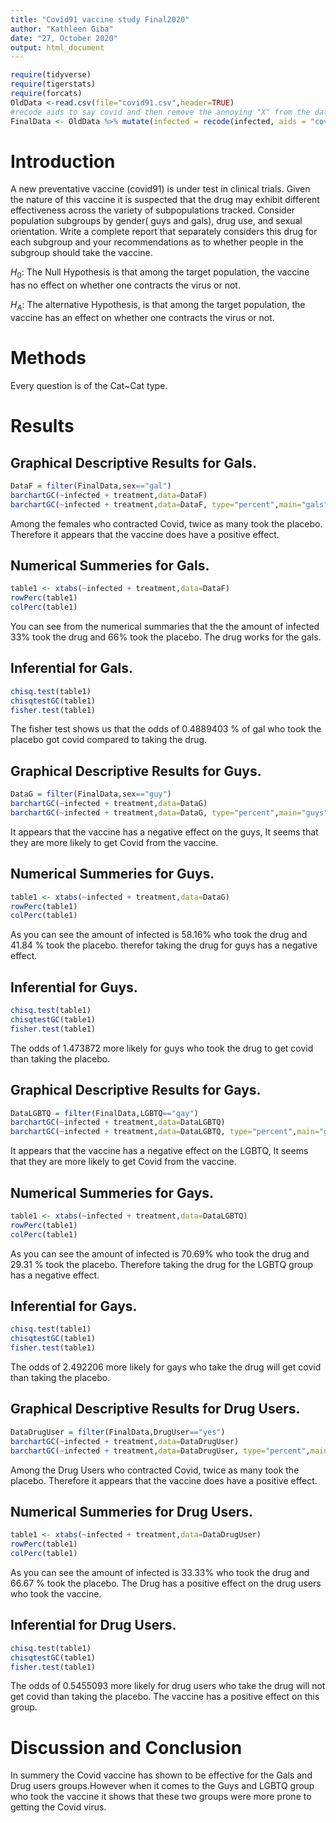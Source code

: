 ```yaml
---
title: "Covid91 vaccine study Final2020"
author: "Kathleen Giba"
date: "27, October 2020"
output: html_document
---
```


```r
require(tidyverse)
require(tigerstats)
require(forcats)
OldData <-read.csv(file="covid91.csv",header=TRUE)
#recode aids to say covid and then remove the annoying "X" from the dataframe
FinalData <- OldData %>% mutate(infected = recode(infected, aids = "covid", none = "OK" )) %>% select(-one_of("X"))
```

# Introduction

<!--In this section you explain what you are trying to show.  Where did the data come from?  What is the research or other question you are trying to answer?.  If you skimp in this section expect to be marked down in your grade. Paint a picture of the project a couple of paragraphs is expected!-->

A new  preventative vaccine (covid91) is under test in clinical trials. Given the nature of this vaccine it is suspected that the drug may exhibit different effectiveness across the variety of subpopulations tracked. Consider population subgroups by gender( guys and gals), drug use, and sexual orientation. Write a complete report that separately considers this drug for each subgroup and your recommendations as to whether people in the subgroup should take the vaccine.

$H_0$: The Null Hypothesis is that among the target population, the vaccine has no effect on whether one contracts the virus or not.  

$H_A$: The alternative Hypothesis, is that among the target population, the vaccine has an effect on whether one contracts the virus or not.

# Methods

<!--Decide on your methods:  use "variable analysis" or other appropriate descriptors.  Make sure to choose at least one graphical method and at least one numerical method. Discuss what data manipulations may be needed for example subsetting or other binning procedures and what sort of graphical displays and inferential tools will be used!-->  

Every question is of the Cat~Cat type.  

# Results

<!--Divide this section into two sub-sections:  One for your descriptive  results and one for your inferential results.!-->

## Graphical Descriptive Results for Gals.    

```r
DataF = filter(FinalData,sex=="gal")
barchartGC(~infected + treatment,data=DataF)
barchartGC(~infected + treatment,data=DataF, type="percent",main="gals")

``` 

Among the females who contracted Covid, twice as many took the placebo. Therefore it appears that the vaccine does have a positive effect.  

## Numerical Summeries for Gals.  

```r
table1 <- xtabs(~infected + treatment,data=DataF)
rowPerc(table1)
colPerc(table1)
```

You can see from the numerical summaries that the the amount of infected 33% took the drug and 66% took the placebo. The drug works for the gals.   

## Inferential for Gals.  

```r
chisq.test(table1)
chisqtestGC(table1)
fisher.test(table1)
```

The fisher test shows us that the odds of 0.4889403 % of gal who took the placebo got covid compared to taking the drug.   

## Graphical Descriptive Results for Guys.   

```r
DataG = filter(FinalData,sex=="guy")
barchartGC(~infected + treatment,data=DataG)
barchartGC(~infected + treatment,data=DataG, type="percent",main="guys")

```

It appears that the vaccine has a negative effect on the guys, It seems that they are more likely to get Covid from the vaccine.  

## Numerical Summeries for Guys.  

```r
table1 <- xtabs(~infected + treatment,data=DataG)
rowPerc(table1)
colPerc(table1)
```

As you can see the amount of infected is 58.16% who took the drug and 41.84 % took the placebo. therefor taking the drug for guys has a negative effect.  

## Inferential for Guys.

```r
chisq.test(table1)
chisqtestGC(table1)
fisher.test(table1)
```

The odds of 1.473872 more likely for guys who took the drug to get covid than taking the placebo.    

## Graphical Descriptive Results for Gays.   

```r
DataLGBTQ = filter(FinalData,LGBTQ=="gay")
barchartGC(~infected + treatment,data=DataLGBTQ)
barchartGC(~infected + treatment,data=DataLGBTQ, type="percent",main="gays")

```
  
It appears that the vaccine has a negative effect on the LGBTQ, It seems that they are more likely to get Covid from the vaccine.    

## Numerical Summeries for Gays.

```r
table1 <- xtabs(~infected + treatment,data=DataLGBTQ)
rowPerc(table1)
colPerc(table1)
```

As you can see the amount of infected is 70.69% who took the drug and 29.31 % took the placebo. Therefore taking the drug for the LGBTQ group has a negative effect.    


## Inferential for Gays.  

```r
chisq.test(table1)
chisqtestGC(table1)
fisher.test(table1)
```

The odds of 2.492206 more likely for gays who take the drug will get covid than taking the placebo.        

## Graphical Descriptive Results for Drug Users.   

```r
DataDrugUser = filter(FinalData,DrugUser=="yes")
barchartGC(~infected + treatment,data=DataDrugUser)
barchartGC(~infected + treatment,data=DataDrugUser, type="percent",main="drugs")

```
  
Among the Drug Users who contracted Covid, twice as many took the placebo. Therefore it appears that the vaccine does have a positive effect.       
 
## Numerical Summeries for Drug Users.  

```r
table1 <- xtabs(~infected + treatment,data=DataDrugUser)
rowPerc(table1)
colPerc(table1)
```

As you can see the amount of infected is 33.33% who took the drug and 66.67 % took the placebo. The Drug has a positive effect on the drug users who took the vaccine.  

## Inferential for Drug Users.

```r
chisq.test(table1)
chisqtestGC(table1)
fisher.test(table1)
```

The odds of 0.5455093  more likely for drug users who take the drug will not get covid than taking the placebo. The vaccine has a positive effect on this group.  
  
# Discussion and Conclusion

In summery the Covid vaccine has shown to be effective for the Gals and Drug users groups.However when it comes to the Guys and LGBTQ group who took the vaccine it shows that these two groups were more prone to getting the Covid virus.  

<!--Discussion and conclusion here.  If you found a relationship be sure to consider whether the relationship occurs because one of the variavbles causes the other, or whether they perhasps are related for some other reason.  Watch the chapter 6 videos from the GeorgeTown videos collection.!-->
